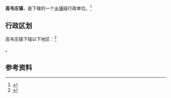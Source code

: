 {{中国乡级行政区|37/17/22/105/000}}

'''高韦庄镇'''，是{{PRC admin/fullname|37/17/22/105/000|3}}下辖的一个[[乡镇|乡镇]]级行政单位。<ref>{{PRC admin/ref sgc|{{PRC admin/parent|37/17/22/105/000}}}}</ref>

== 行政区划 ==

高韦庄镇下辖以下地区：<ref>{{PRC admin/ref sgc|37/17/22/105/000}}</ref>

{{PRC admin/children|37/17/22/105/000}}。

== 参考资料 ==

{{reflist}}

{{行政区划小作品}}
{{PRC admin/navcat|37/17/22/105/000}}